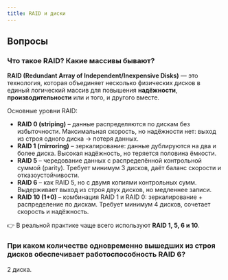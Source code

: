 ```yaml
---
title: RAID и диски
---
```

## Вопросы
### Что такое RAID? Какие массивы бывают?

**RAID (Redundant Array of Independent/Inexpensive Disks)** — это технология, которая объединяет несколько физических дисков в единый логический массив для повышения **надёжности**, **производительности** или и того, и другого вместе.

Основные уровни RAID:

- **RAID 0 (striping)** – данные распределяются по дискам без избыточности. Максимальная скорость, но надёжности нет: выход из строя одного диска → потеря данных.
- **RAID 1 (mirroring)** – зеркалирование: данные дублируются на два и более диска. Высокая надёжность, но теряется половина ёмкости.
- **RAID 5** – чередование данных с распределённой контрольной суммой (parity). Требует минимум 3 дисков, даёт баланс скорости и отказоустойчивости.
- **RAID 6** – как RAID 5, но с двумя копиями контрольных сумм. Выдерживает выход из строя двух дисков, но медленнее записи.
- **RAID 10 (1+0)** – комбинация RAID 1 и RAID 0: зеркалирование + распределение по дискам. Требует минимум 4 дисков, сочетает скорость и надёжность.

👉 В реальной практике чаще всего используют **RAID 1, 5, 6 и 10**.

### При каком количестве одновременно вышедших из строя дисков обеспечивает работоспособность RAID 6?

2 диска.
